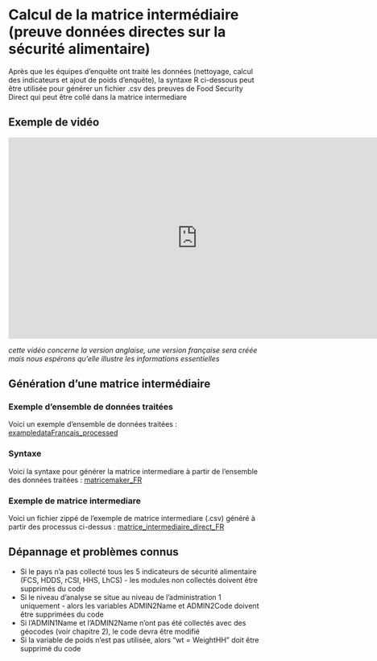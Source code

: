 # Calcul de la matrice intermédiaire (preuve données directes sur la sécurité alimentaire)

Après que les équipes d'enquête ont traité les données (nettoyage, calcul des indicateurs et ajout de poids d'enquête), la syntaxe R ci-dessous peut être utilisée pour générer un fichier .csv des preuves de Food Security Direct qui peut être collé dans la matrice intermediare

## Exemple de vidéo 

<iframe width="750" height="400" src="https://www.youtube.com/embed/MfELnjz2G8E" frameborder="0" allowfullscreen></iframe>

*cette vidéo concerne la version anglaise, une version française sera créée mais nous espérons qu'elle illustre les informations essentielles*

## Génération d'une matrice intermédiaire

### Exemple d'ensemble de données traitées

Voici un exemple d'ensemble de données traitées :
[exampledataFrancais_processed](https://github.com/WFP-VAM/RBD_FS_CH_guide_FR/blob/main/example_datasets/exampledataFrancais_processed.sav?raw=true) 

### Syntaxe

Voici la syntaxe pour générer la matrice intermediare à partir de l'ensemble des données traitées :
[matricemaker_FR](https://github.com/WFP-VAM/RBD_FS_CH_guide_FR/blob/main/syntax/matricemaker_FR.R?raw=true) 


### Exemple de matrice intermediare 

Voici un fichier zippé de l'exemple de matrice intermediare (.csv) généré à partir des processus ci-dessus :
[matrice_intermediaire_direct_FR](https://github.com/WFP-VAM/RBD_FS_CH_guide_FR/blob/main/example_datasets/matrice_intermediaire_direct_FR.zip?raw=true) 

## Dépannage et problèmes connus

- Si le pays n'a pas collecté tous les 5 indicateurs de sécurité alimentaire (FCS, HDDS, rCSI, HHS, LhCS) - les modules non collectés doivent être supprimés du code 
- Si le niveau d'analyse se situe au niveau de l'administration 1 uniquement - alors les variables ADMIN2Name et ADMIN2Code doivent être supprimées du code
- Si l'ADMIN1Name et l'ADMIN2Name n'ont pas été collectés avec des géocodes (voir chapitre 2), le code devra être modifié 
- Si la variable de poids n'est pas utilisée, alors "wt = WeightHH" doit être supprimé du code
